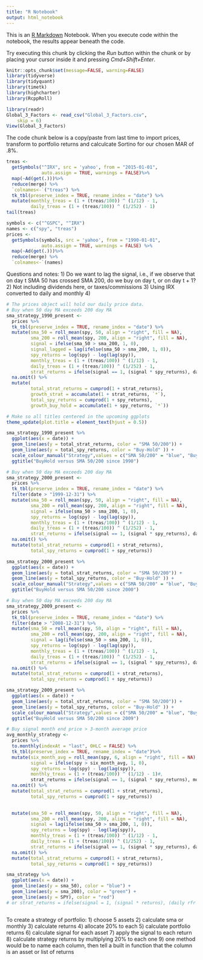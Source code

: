 ```yaml
---
title: "R Notebook"
output: html_notebook
---
```


This is an [R Markdown](http://rmarkdown.rstudio.com) Notebook. When you execute code within the notebook, the results appear beneath the code. 

Try executing this chunk by clicking the *Run* button within the chunk or by placing your cursor inside it and pressing *Cmd+Shift+Enter*. 

```r
knitr::opts_chunk$set(message=FALSE, warning=FALSE)
library(tidyverse)
library(tidyquant)
library(timetk)
library(highcharter)
library(RcppRoll)

library(readr)
Global_3_Factors <- read_csv("Global_3_Factors.csv", 
    skip = 6)
View(Global_3_Factors)
```

The code chunk below is a copy/paste from last time to import prices, transform to portfolio returns and calculcate Sortino for our chosen MAR of .8%.

```r

treas <- 
  getSymbols("^IRX", src = 'yahoo', from = "2015-01-01", 
             auto.assign = TRUE, warnings = FALSE)%>% 
  map(~Ad(get(.)))%>% 
  reduce(merge) %>%
  `colnames<-`("treas") %>%
  tk_tbl(preserve_index = TRUE, rename_index = "date") %>%
  mutate(monthly_treas = (1 + (treas/100)) ^ (1/12) - 1, 
         daily_treas = (1 + (treas/100)) ^ (1/252) - 1)
tail(treas)

```

```r
symbols <- c("^GSPC", "^IRX")
names <- c("spy", "treas")
prices <- 
  getSymbols(symbols, src = 'yahoo', from = "1990-01-01", 
             auto.assign = TRUE, warnings = FALSE) %>% 
  map(~Ad(get(.)))%>% 
  reduce(merge) %>%
  `colnames<-`(names) 
```  

Questions and notes:
1) Do we want to lag the signal, i.e., if we observe that on day t SMA 50 has crossed SMA 200, do we buy on day t, or on day t + 1? 
2) Not including dividends here, or taxes/commissions
3) Using IRX converted to daily and monthly
4) 

```r

# The prices object will hold our daily price data.
# Buy when 50 day MA exceeds 200 day MA
sma_strategy_1990_present <- 
  prices %>%  
  tk_tbl(preserve_index = TRUE, rename_index = "date") %>% 
  mutate(sma_50 = roll_mean(spy, 50, align = "right", fill = NA),
         sma_200 = roll_mean(spy, 200, align = "right", fill = NA), 
         signal = ifelse(sma_50 > sma_200, 1, 0),
         signal_lagged = lag(ifelse(sma_50 > sma_200, 1, 0)),
         spy_returns = log(spy) - log(lag(spy)),
         monthly_treas = (1 + (treas/100)) ^ (1/12) - 1, 
         daily_treas = (1 + (treas/100)) ^ (1/252) - 1,
         strat_returns = ifelse(signal == 1, (signal * spy_returns), daily_treas)) %>% 
  na.omit() %>% 
  mutate(
         total_strat_returns = cumprod(1 + strat_returns),
         growth_strat = accumulate(1 + strat_returns, `*`),
         total_spy_returns = cumprod(1 + spy_returns),
         growth_buy_hold = accumulate(1 + spy_returns, `*`))

# Make so all titles centered in the upcoming ggplots
theme_update(plot.title = element_text(hjust = 0.5))

sma_strategy_1990_present %>% 
  ggplot(aes(x = date)) +
  geom_line(aes(y = total_strat_returns, color = "SMA 50/200")) +
  geom_line(aes(y = total_spy_returns, color = "Buy-Hold" )) +
  scale_colour_manual("Strategy",values = c("SMA 50/200" = "blue", "Buy-Hold" = "green")) +
  ggtitle("BuyHold versus SMA 50/200 since 1990")
```


```r
# Buy when 50 day MA exceeds 200 day MA
sma_strategy_2000_present <- 
  prices %>%  
  tk_tbl(preserve_index = TRUE, rename_index = "date") %>%
  filter(date > "1999-12-31") %>% 
  mutate(sma_50 = roll_mean(spy, 50, align = "right", fill = NA),
         sma_200 = roll_mean(spy, 200, align = "right", fill = NA), 
         signal = ifelse(sma_50 > sma_200, 1, 0),
         spy_returns = log(spy) - log(lag(spy)),
         monthly_treas = (1 + (treas/100)) ^ (1/12) - 1, 
         daily_treas = (1 + (treas/100)) ^ (1/252) - 1,
         strat_returns = ifelse(signal == 1, (signal * spy_returns), daily_treas)) %>% 
  na.omit() %>% 
  mutate(total_strat_returns = cumprod(1 + strat_returns),
         total_spy_returns = cumprod(1 + spy_returns)) 

sma_strategy_2000_present %>%
  ggplot(aes(x = date)) +
  geom_line(aes(y = total_strat_returns, color = "SMA 50/200")) +
  geom_line(aes(y = total_spy_returns, color = "Buy-Hold" )) +
  scale_colour_manual("Strategy",values = c("SMA 50/200" = "blue", "Buy-Hold" = "green")) +
  ggtitle("BuyHold versus SMA 50/200 since 2000")
```



```r
# Buy when 50 day MA exceeds 200 day MA
sma_strategy_2009_present <- 
  prices %>%  
  tk_tbl(preserve_index = TRUE, rename_index = "date") %>%
  filter(date > "2008-12-31") %>% 
  mutate(sma_50 = roll_mean(spy, 50, align = "right", fill = NA),
         sma_200 = roll_mean(spy, 200, align = "right", fill = NA), 
         signal = lag(ifelse(sma_50 > sma_200, 1, 0)),
         spy_returns = log(spy) - log(lag(spy)),
         monthly_treas = (1 + (treas/100)) ^ (1/12) - 1, 
         daily_treas = (1 + (treas/100)) ^ (1/252) - 1,
         strat_returns = ifelse(signal == 1, (signal * spy_returns), daily_treas)) %>% 
  na.omit() %>% 
  mutate(total_strat_returns = cumprod(1 + strat_returns),
         total_spy_returns = cumprod(1 + spy_returns)) 

sma_strategy_2009_present %>% 
  ggplot(aes(x = date)) +
  geom_line(aes(y = total_strat_returns, color = "SMA 50/200")) +
  geom_line(aes(y = total_spy_returns, color = "Buy-Hold" )) +
  scale_colour_manual("Strategy",values = c("SMA 50/200" = "blue", "Buy-Hold" = "green")) +
  ggtitle("BuyHold versus SMA 50/200 since 2009")
```

```r
# Buy signal month end price > 3-month average price
avg_monthly_strategy <- 
  prices %>% 
  to.monthly(indexAt = "last", OHLC = FALSE) %>% 
  tk_tbl(preserve_index = TRUE, rename_index = "date")%>% 
  mutate(six_month_avg = roll_mean(spy, 6, align = "right", fill = NA),
         signal = ifelse(spy > six_month_avg, 1, 0),
         spy_returns = log(spy) - log(lag(spy)),
         monthly_treas = (1 + (treas/100)) ^ (1/12) - 1)#,
         strat_returns = ifelse(signal == 1, (signal * spy_returns), monthly_treas)) %>% 
  na.omit() %>% 
  mutate(total_strat_returns = cumprod(1 + strat_returns),
         total_spy_returns = cumprod(1 + spy_returns))

 
  mutate(sma_50 = roll_mean(spy, 50, align = "right", fill = NA),
         sma_200 = roll_mean(spy, 200, align = "right", fill = NA), 
         signal = lag(ifelse(sma_50 > sma_200, 1, 0)),
         spy_returns = log(spy) - log(lag(spy)),
         monthly_treas = (1 + (treas/100)) ^ (1/12) - 1, 
         daily_treas = (1 + (treas/100)) ^ (1/252) - 1,
         strat_returns = ifelse(signal == 1, (signal * spy_returns), daily_treas)) %>% 
  na.omit() %>% 
  mutate(total_strat_returns = cumprod(1 + strat_returns),
         total_spy_returns = cumprod(1 + spy_returns))

sma_strategy %>% 
  ggplot(aes(x = date)) + 
  geom_line(aes(y = sma_50), color = "blue") +
  geom_line(aes(y = sma_200), color = "green") + 
  geom_line(aes(y = SPY), color = "red") 
# or strat_returns = ifelse(signal = 1, (signal * returns), (daily rfr = .001/365))



```

To create a strategy of portfolio: 
1) choose 5 assets
2) calculate sma or monthly
3) calculate returns
4) allocate 20% to each
5) calculate portfolio returns
6) calculate signal for each asset
7) apply the signal to each return
8) calculate strategy returns by multiplying 20% to each one
9) one method would be to name each column, then tell a built in function that the column is an asset or list of returns



